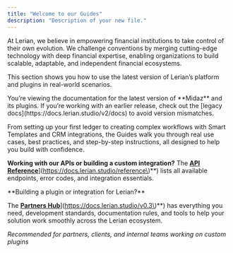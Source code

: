 ```yaml
---
title: "Welcome to our Guides"
description: "Description of your new file."
---
```


At Lerian, we believe in empowering financial institutions to take control of their own evolution. We challenge conventions by merging cutting-edge technology with deep financial expertise, enabling organizations to build scalable, adaptable, and independent financial ecosystems.

This section shows you how to use the latest version of Lerian’s platform and plugins in real-world scenarios.

<Warning>
  You’re viewing the documentation for the latest version of **Midaz** and its plugins. If you’re working with an earlier release, check out the [legacy docs](https://docs.lerian.studio/v2/docs)  to avoid version mismatches.
</Warning>

From setting up your first ledger to creating complex workflows with Smart Templates and CRM integrations, the Guides walk you through real use cases, best practices, and step-by-step instructions, all designed to help you build with confidence.

**Working with our APIs or building a custom integration?** The **[API Reference](**[**https://docs.lerian.studio/reference)**](https://docs.lerian.studio/reference\)**) lists all available endpoints, error codes, and integration essentials.

<Note>
  **Building a plugin or integration for Lerian?**

  The **[Partners Hub](**[**https://docs.lerian.studio/v0.3)**](https://docs.lerian.studio/v0.3\)**)  has everything you need, development standards, documentation rules, and tools to help your solution work smoothly across the Lerian ecosystem.

  _Recommended for partners, clients, and internal teams working on custom plugins_
</Note>